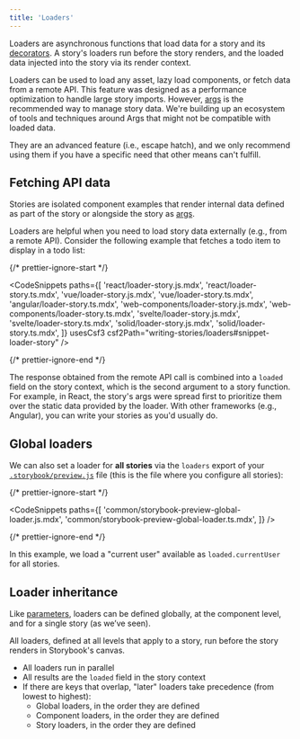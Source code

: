 ```yaml
---
title: 'Loaders'
---
```


Loaders are asynchronous functions that load data for a story and its [decorators](./decorators.md). A story's loaders run before the story renders, and the loaded data injected into the story via its render context.

Loaders can be used to load any asset, lazy load components, or fetch data from a remote API. This feature was designed as a performance optimization to handle large story imports. However, [args](./args.md) is the recommended way to manage story data. We're building up an ecosystem of tools and techniques around Args that might not be compatible with loaded data.

They are an advanced feature (i.e., escape hatch), and we only recommend using them if you have a specific need that other means can't fulfill.

## Fetching API data

Stories are isolated component examples that render internal data defined as part of the story or alongside the story as [args](./args.md).

Loaders are helpful when you need to load story data externally (e.g., from a remote API). Consider the following example that fetches a todo item to display in a todo list:

{/* prettier-ignore-start */}

<CodeSnippets
  paths={[
    'react/loader-story.js.mdx',
    'react/loader-story.ts.mdx',
    'vue/loader-story.js.mdx',
    'vue/loader-story.ts.mdx',
    'angular/loader-story.ts.mdx',
    'web-components/loader-story.js.mdx',
    'web-components/loader-story.ts.mdx',
    'svelte/loader-story.js.mdx',
    'svelte/loader-story.ts.mdx',
    'solid/loader-story.js.mdx',
    'solid/loader-story.ts.mdx',
  ]}
  usesCsf3
  csf2Path="writing-stories/loaders#snippet-loader-story"
/>

{/* prettier-ignore-end */}

The response obtained from the remote API call is combined into a `loaded` field on the story context, which is the second argument to a story function. For example, in React, the story's args were spread first to prioritize them over the static data provided by the loader. With other frameworks (e.g., Angular), you can write your stories as you'd usually do.

## Global loaders

We can also set a loader for **all stories** via the `loaders` export of your [`.storybook/preview.js`](../configure/index.md#configure-story-rendering) file (this is the file where you configure all stories):

{/* prettier-ignore-start */}

<CodeSnippets
  paths={[
    'common/storybook-preview-global-loader.js.mdx',
    'common/storybook-preview-global-loader.ts.mdx',
  ]}
/>

{/* prettier-ignore-end */}

In this example, we load a "current user" available as `loaded.currentUser` for all stories.

## Loader inheritance

Like [parameters](./parameters.md), loaders can be defined globally, at the component level, and for a single story (as we’ve seen).

All loaders, defined at all levels that apply to a story, run before the story renders in Storybook's canvas.

- All loaders run in parallel
- All results are the `loaded` field in the story context
- If there are keys that overlap, "later" loaders take precedence (from lowest to highest):
  - Global loaders, in the order they are defined
  - Component loaders, in the order they are defined
  - Story loaders, in the order they are defined
